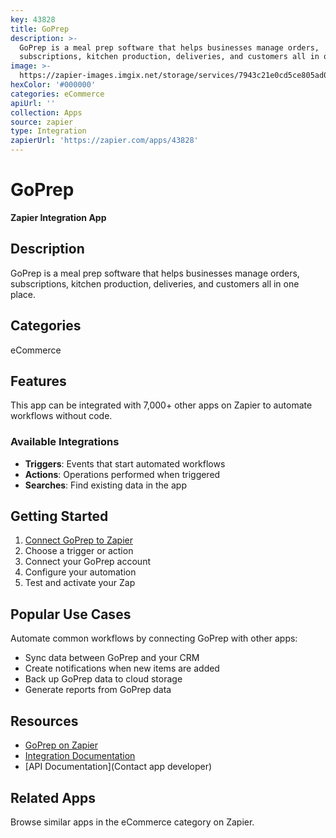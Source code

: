 ```yaml
---
key: 43828
title: GoPrep
description: >-
  GoPrep is a meal prep software that helps businesses manage orders,
  subscriptions, kitchen production, deliveries, and customers all in one place.
image: >-
  https://zapier-images.imgix.net/storage/services/7943c21e0cd5ce805ad08d5915c40561.png?auto=format%2Ccompress&ixlib=python-3.0.0&q=50
hexColor: '#000000'
categories: eCommerce
apiUrl: ''
collection: Apps
source: zapier
type: Integration
zapierUrl: 'https://zapier.com/apps/43828'
---
```

# GoPrep

**Zapier Integration App**

## Description

GoPrep is a meal prep software that helps businesses manage orders, subscriptions, kitchen production, deliveries, and customers all in one place.

## Categories

eCommerce

## Features

This app can be integrated with 7,000+ other apps on Zapier to automate workflows without code.

### Available Integrations

- **Triggers**: Events that start automated workflows
- **Actions**: Operations performed when triggered
- **Searches**: Find existing data in the app

## Getting Started

1. [Connect GoPrep to Zapier](https://zapier.com/apps/43828)
2. Choose a trigger or action
3. Connect your GoPrep account
4. Configure your automation
5. Test and activate your Zap

## Popular Use Cases

Automate common workflows by connecting GoPrep with other apps:

- Sync data between GoPrep and your CRM
- Create notifications when new items are added
- Back up GoPrep data to cloud storage
- Generate reports from GoPrep data

## Resources

- [GoPrep on Zapier](https://zapier.com/apps/43828)
- [Integration Documentation](https://zapier.com/apps/43828/integrations)
- [API Documentation](Contact app developer)

## Related Apps

Browse similar apps in the eCommerce category on Zapier.
